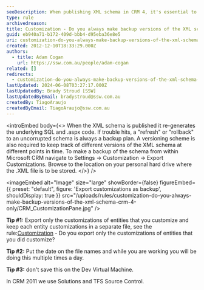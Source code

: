 ```yaml
---
seoDescription: When publishing XML schema in CRM 4, it's essential to maintain a versioning scheme and regularly back up the schema to avoid corruption. Export customizations from Settings > Customization > Export Customizations, naming files with dates for easy tracking.
type: rule
archivedreason:
title: Customization - Do you always make backup versions of the XML schema? (CRM 4 only)
guid: eb940a71-b172-409d-bbb4-d95eba36e8e5
uri: customization-do-you-always-make-backup-versions-of-the-xml-schema-crm-4-only
created: 2012-12-10T18:33:29.000Z
authors:
  - title: Adam Cogan
    url: https://ssw.com.au/people/adam-cogan
related: []
redirects:
  - customization-do-you-always-make-backup-versions-of-the-xml-schema-(crm-4-only)
lastUpdated: 2024-06-08T03:27:17.000Z
lastUpdatedBy: Brady Stroud [SSW]
lastUpdatedByEmail: bradystroud@ssw.com.au
createdBy: TiagoAraujo
createdByEmail: TiagoAraujo@ssw.com.au
---
```


<introEmbed
  body={<>
When the XML schema is published it re-generates the underlying SQL and .aspx code. If trouble hits, a "refresh" or "rollback" to an uncorrupted schema is always a backup plan. A versioning scheme is also required to keep track of different versions of the XML schema at different points in time. To make a backup of the schema from within Microsoft CRM navigate to Settings -&gt; Customization -&gt; Export Customizations. Browse to the location on your personal hard drive where the .XML file is to be stored.
  </>}
/>

<imageEmbed
  alt="Image"
  size="large"
  showBorder={false}
  figureEmbed={{
    preset: "default",
    figure: 'Export customizations as backup',
    shouldDisplay: true
  }}
  src="/uploads/rules/customization-do-you-always-make-backup-versions-of-the-xml-schema-crm-4-only/CRM_CustomizationPane.jpg"
/>

**Tip #1:** Export only the customizations of entities that you customize and keep each entity customizations in a separate file, see the rule:[Customization](/customization-do-you-only-export-the-customizations-and-related-ones-that-you-have-made-only-for-crm-4-0) - Do you export only the customizations of entities that you did customize?

**Tip #2:** Put the date on the file names and while you are working you will be doing this multiple times a day.

**Tip #3:** don't save this on the Dev Virtual Machine.

In CRM 2011 we use Solutions and TFS Source Control.
